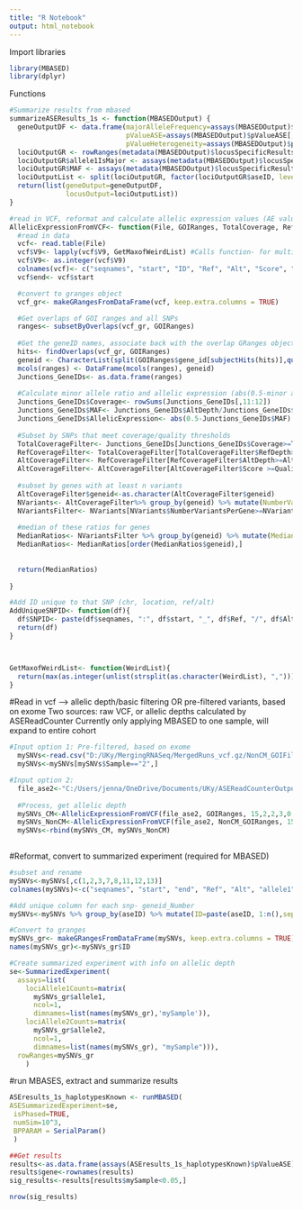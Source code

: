 ---
title: "R Notebook"
output: html_notebook
---

Import libraries
```{r}
library(MBASED)
library(dplyr)
```

Functions
```{r}
#Summarize results from mbased
summarizeASEResults_1s <- function(MBASEDOutput) {
  geneOutputDF <- data.frame(majorAlleleFrequency=assays(MBASEDOutput)$majorAlleleFrequency[,1],
                             pValueASE=assays(MBASEDOutput)$pValueASE[,1],
                             pValueHeterogeneity=assays(MBASEDOutput)$pValueHeterogeneity[,1])
  lociOutputGR <- rowRanges(metadata(MBASEDOutput)$locusSpecificResults)
  lociOutputGR$allele1IsMajor <- assays(metadata(MBASEDOutput)$locusSpecificResults)$allele1IsMajor[,1]
  lociOutputGR$MAF <- assays(metadata(MBASEDOutput)$locusSpecificResults)$MAF[,1]
  lociOutputList <- split(lociOutputGR, factor(lociOutputGR$aseID, levels=unique(lociOutputGR$aseID)))
  return(list(geneOutput=geneOutputDF,
              locusOutput=lociOutputList))
}

#read in VCF, reformat and calculate allelic expression values (AE values not used here)
AllelicExpressionFromVCF<- function(File, GOIRanges, TotalCoverage, RefCoverage, AltCoverage, NVariantsPerGene, QualityThreshold){
  #read in data
  vcf<- read.table(File)
  vcf$V9<- lapply(vcf$V9, GetMaxofWeirdList) #Calls function- for multi alt alleles, gets max alt depth
  vcf$V9<- as.integer(vcf$V9)
  colnames(vcf)<- c("seqnames", "start", "ID", "Ref", "Alt", "Score", "Filter", "RefDepth", "AltDepth")
  vcf$end<- vcf$start

  #convert to granges object
  vcf_gr<- makeGRangesFromDataFrame(vcf, keep.extra.columns = TRUE)

  #Get overlaps of GOI ranges and all SNPs
  ranges<- subsetByOverlaps(vcf_gr, GOIRanges)
    
  #Get the geneID names, associate back with the overlap GRanges object
  hits<- findOverlaps(vcf_gr, GOIRanges)
  geneid <- CharacterList(split(GOIRanges$gene_id[subjectHits(hits)],queryHits(hits)))
  mcols(ranges) <- DataFrame(mcols(ranges), geneid)
  Junctions_GeneIDs<- as.data.frame(ranges)
  
  #Calculate minor allele ratio and allelic expression (abs(0.5-minor allele ratio))
  Junctions_GeneIDs$Coverage<- rowSums(Junctions_GeneIDs[,11:12])
  Junctions_GeneIDs$MAF<- Junctions_GeneIDs$AltDepth/Junctions_GeneIDs$Coverage
  Junctions_GeneIDs$AllelicExpression<- abs(0.5-Junctions_GeneIDs$MAF)
  
  #Subset by SNPs that meet coverage/quality thresholds
  TotalCoverageFilter<- Junctions_GeneIDs[Junctions_GeneIDs$Coverage>=TotalCoverage,]
  RefCoverageFilter<- TotalCoverageFilter[TotalCoverageFilter$RefDepth>=RefCoverage,]
  AltCoverageFilter<- RefCoverageFilter[RefCoverageFilter$AltDepth>=AltCoverage,]
  AltCoverageFilter<- AltCoverageFilter[AltCoverageFilter$Score >=QualityThreshold,]
  
  #subset by genes with at least n variants
  AltCoverageFilter$geneid<-as.character(AltCoverageFilter$geneid)
  NVariants<- AltCoverageFilter%>% group_by(geneid) %>% mutate(NumberVariantsPerGene=n()) %>% as.data.frame()
  NVariantsFilter<- NVariants[NVariants$NumberVariantsPerGene>=NVariantsPerGene,]
    
  #median of these ratios for genes
  MedianRatios<- NVariantsFilter %>% group_by(geneid) %>% mutate(MedianAllelicExpression=median(AllelicExpression)) %>% as.data.frame
  MedianRatios<- MedianRatios[order(MedianRatios$geneid),]
  
  
  return(MedianRatios)
  
}

#Add ID unique to that SNP (chr, location, ref/alt)
AddUniqueSNPID<- function(df){
  df$SNPID<- paste(df$seqnames, ":", df$start, "_", df$Ref, "/", df$Alt, sep="")
  return(df)
}



GetMaxofWeirdList<- function(WeirdList){
  return(max(as.integer(unlist(strsplit(as.character(WeirdList), ",")))))
}
```



#Read in vcf --> allelic depth/basic filtering OR pre-filtered variants, based on exome
Two sources: raw VCF, or allelic depths calculated by ASEReadCounter
Currently only applying MBASED to one sample, will expand to entire cohort
```{r}
#Input option 1: Pre-filtered, based on exome
  mySNVs<-read.csv("D:/UKy/MergingRNASeq/MergedRuns_vcf.gz/NonCM_GOIFiltered/MERGED_FinalFilteredVariants_PercentCoverageExome_AllCMVariants.csv",row.names="X", stringsAsFactors = FALSE)
  mySNVs<-mySNVs[mySNVs$Sample=="2",]

#Input option 2:  
  file_ase2<-"C:/Users/jenna/OneDrive/Documents/UKy/ASEReadCounterOutput_Reformated_Sample2.txt"
  
  #Process, get allelic depth
  mySNVs_CM<-AllelicExpressionFromVCF(file_ase2, GOIRanges, 15,2,2,3,0 ) 
  mySNVs_NonCM<-AllelicExpressionFromVCF(file_ase2, NonCM_GOIRanges, 15,2,2,3,0 ) 
  mySNVs<-rbind(mySNVs_CM, mySNVs_NonCM)
  


```

#Reformat, convert to summarized experiment (required for MBASED)
```{r}
#subset and rename
mySNVs<-mySNVs[,c(1,2,3,7,8,11,12,13)]
colnames(mySNVs)<-c("seqnames", "start", "end", "Ref", "Alt", "allele1", "allele2", "aseID")

#Add unique column for each snp- geneid_Number
mySNVs<-mySNVs %>% group_by(aseID) %>% mutate(ID=paste(aseID, 1:n(),sep="_")) %>% as.data.frame

#Convert to granges
mySNVs_gr<- makeGRangesFromDataFrame(mySNVs, keep.extra.columns = TRUE)
names(mySNVs_gr)<-mySNVs_gr$ID

#Create summarized experiment with info on allelic depth
se<-SummarizedExperiment(
  assays=list(
    lociAllele1Counts=matrix(
      mySNVs_gr$allele1,
      ncol=1,
      dimnames=list(names(mySNVs_gr),'mySample')),
    lociAllele2Counts=matrix(
      mySNVs_gr$allele2,
      ncol=1,
      dimnames=list(names(mySNVs_gr), "mySample"))),
  rowRanges=mySNVs_gr
    )
```

#run MBASES, extract and summarize results
```{r}
ASEresults_1s_haplotypesKnown <- runMBASED(
ASESummarizedExperiment=se,
 isPhased=TRUE,
 numSim=10^3,
 BPPARAM = SerialParam()
 )

##Get results
results<-as.data.frame(assays(ASEresults_1s_haplotypesKnown)$pValueASE)
results$gene<-rownames(results)
sig_results<-results[results$mySample<0.05,]

nrow(sig_results)
```

